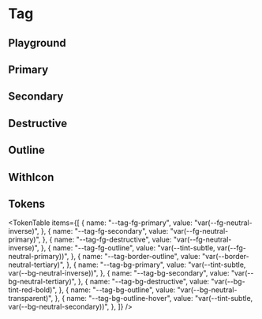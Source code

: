 



<Meta title="Tag" of={TagStories} />

# Tag

<ThemeSelect />

## Playground

<Canvas of={TagStories.Default} />
<Controls />

## Primary

<Canvas of={TagStories.Primary} />

## Secondary

<Canvas of={TagStories.Secondary} />

## Destructive

<Canvas of={TagStories.Destructive} />

## Outline

<Canvas of={TagStories.Outline} />

## WithIcon

<Canvas of={TagStories.WithIcon} />

## Tokens

<TokenTable
  items={[
    {
      name: "--tag-fg-primary",
      value: "var(--fg-neutral-inverse)",
    },
    {
      name: "--tag-fg-secondary",
      value: "var(--fg-neutral-primary)",
    },
    {
      name: "--tag-fg-destructive",
      value: "var(--fg-neutral-inverse)",
    },
    {
      name: "--tag-fg-outline",
      value: "var(--tint-subtle, var(--fg-neutral-primary))",
    },
    {
      name: "--tag-border-outline",
      value: "var(--border-neutral-tertiary)",
    },
    {
      name: "--tag-bg-primary",
      value: "var(--tint-subtle, var(--bg-neutral-inverse))",
    },
    {
      name: "--tag-bg-secondary",
      value: "var(--bg-neutral-tertiary)",
    },
    {
      name: "--tag-bg-destructive",
      value: "var(--bg-tint-red-bold)",
    },
    {
      name: "--tag-bg-outline",
      value: "var(--bg-neutral-transparent)",
    },
    {
      name: "--tag-bg-outline-hover",
      value: "var(--tint-subtle, var(--bg-neutral-secondary))",
    },
  ]}
/>

<Toaster className="sb-unstyled" position="bottom-right" />
